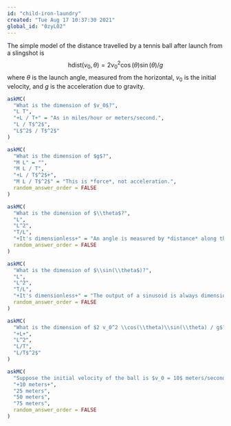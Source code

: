```yaml
---
id: "child-iron-laundry"
created: "Tue Aug 17 10:37:30 2021"
global_id: "0zyL02"
---
```


The simple model of the distance travelled by a tennis ball after launch from a slingshot is $$\text{hdist}(v_0, \theta) = 2 v_0^2 \cos(\theta)\sin(\theta) / g$$ where $\theta$ is the launch angle, measured from the horizontal, $v_0$ is the initial velocity, and $g$ is the acceleration due to gravity. 

```r
askMC(
  "What is the dimension of $v_0$?",
  "L T",
  "+L / T+" = "As in miles/hour or meters/second.",
  "L / T$^2$",
  "L$^2$ / T$^2$"
)
```

```r
askMC(
  "What is the dimension of $g$?",
  "M L" = "",
  "M L / T",
  "+L / T$^2$+",
  "M L / T$^2$" = "This is *force*, not acceleration.",
  random_answer_order = FALSE
)
```

```r
askMC(
  "What is the dimension of $\\theta$?",
  "L",
  "L^2",
  "T/L",
  "+It's dimensionless+" = "An angle is measured by *distance* along the circumference of a circle divided by the radius of the circle, so L/L. The L dimensions cancel out.",
  random_answer_order = FALSE
)
```

```r
askMC(
  "What is the dimension of $\\sin(\\theta$)?",
  "L",
  "L^2",
  "T/L",
  "+It's dimensionless+" = "The output of a sinusoid is always dimensionless. You would have to multiply by a dimensionful amplitude ($A \\sin(\\theta)$) to attach a dimension to the output.",
  random_answer_order = FALSE
)
```

```r
askMC(
  "What is the dimension of $2 v_0^2 \\cos(\\theta)\\sin(\\theta) / g$?",
  "+L+",
  "L^2",
  "L/T",
  "L/T$^2$"
)
```

```r
askMC(
  "Suppose the initial velocity of the ball is $v_0 = 10$ meters/second. Since we're on the surface of Earth, $g=9.8$ meters/second-squared. At the optimal launch angle $\\theta$, how far does the model predict the ball will travel?",
  "+10 meters+",
  "25 meters",
  "50 meters",
  "75 meters",
  random_answer_order = FALSE
)
```

